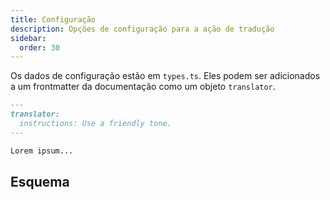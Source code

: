 ```yaml
---
title: Configuração
description: Opções de configuração para a ação de tradução
sidebar:
  order: 30
---
```



Os dados de configuração estão em `types.ts`.
Eles podem ser adicionados a um frontmatter da documentação como um objeto `translator`.

```markdown
---
translator:
  instructions: Use a friendly tone.
---

Lorem ipsum...
```

## Esquema

<Code lang="ts" code={types} title="Tipo de Configuração" />
